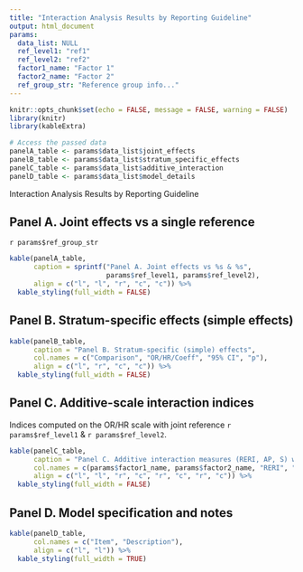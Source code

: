 ```yaml
---
title: "Interaction Analysis Results by Reporting Guideline"
output: html_document
params:
  data_list: NULL
  ref_level1: "ref1"
  ref_level2: "ref2"
  factor1_name: "Factor 1"
  factor2_name: "Factor 2"
  ref_group_str: "Reference group info..."
---
```


```r
knitr::opts_chunk$set(echo = FALSE, message = FALSE, warning = FALSE)
library(knitr)
library(kableExtra)

# Access the passed data
panelA_table <- params$data_list$joint_effects
panelB_table <- params$data_list$stratum_specific_effects
panelC_table <- params$data_list$additive_interaction
panelD_table <- params$data_list$model_details
```

Interaction Analysis Results by Reporting Guideline

## Panel A. Joint effects vs a single reference
`r params$ref_group_str`

```r
kable(panelA_table,
      caption = sprintf("Panel A. Joint effects vs %s & %s", 
                        params$ref_level1, params$ref_level2),
      align = c("l", "l", "r", "c", "c")) %>%
  kable_styling(full_width = FALSE)
```

## Panel B. Stratum-specific effects (simple effects)

```r
kable(panelB_table,
      caption = "Panel B. Stratum-specific (simple) effects",
      col.names = c("Comparison", "OR/HR/Coeff", "95% CI", "p"),
      align = c("l", "r", "c", "c")) %>%
  kable_styling(full_width = FALSE)
```

## Panel C. Additive-scale interaction indices
Indices computed on the OR/HR scale with joint reference `r params$ref_level1` & `r params$ref_level2`.

```r
kable(panelC_table,
      caption = "Panel C. Additive interaction measures (RERI, AP, S) with 95% CI",
      col.names = c(params$factor1_name, params$factor2_name, "RERI", "95% CI", "AP", "95% CI", "S", "95% CI"),
      align = c("l", "l", "r", "c", "r", "c", "r", "c")) %>%
  kable_styling(full_width = FALSE)
```

## Panel D. Model specification and notes

```r
kable(panelD_table,
      col.names = c("Item", "Description"),
      align = c("l", "l")) %>%
  kable_styling(full_width = TRUE)
```
